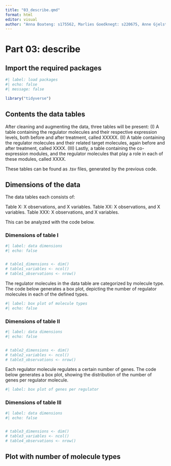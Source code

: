 ```yaml
---
title: "03_describe.qmd"
format: html
editor: visual
author: "Anna Boateng: s175562, Marlies Goedknegt: s220675, Anne Gjelstrup: s194530, Katja Jagd: s185395, Olivia Ronnenberg: s183359"
---
```


# Part 03: describe

## Import the required packages

```r

#| label: load packages
#| echo: false
#| message: false

library("tidyverse")

```

## Contents the data tables

After cleaning and augmenting the data, three tables will be present: (I) A table containing the regulator molecules and their respective expression levels, both before and after treatment, called XXXXX. (II) A table containing the regulator molecules and their related target molecules, again before and after treatment, called XXXX. (III) Lastly, a table containing the co-expression modules, and the regulator molecules that play a role in each of these modules, called XXXX.

These tables can be found as .tsv files, generated by the previous code.

## Dimensions of the data

The data tables each consists of:

Table X: X observations, and X variables. Table XX: X observations, and X variables. Table XXX: X observations, and X variables.

This can be analyzed with the code below.

### Dimensions of table I

```r

#| label: data dimensions
#| echo: false


# table1_dimensions <- dim()
# table1_variables <- ncol()
# table1_observations <- nrow()

```

The regulator molecules in the data table are categorized by molecule type. The code below generates a box plot, depicting the number of regulator molecules in each of the defined types.

```r

#| label: box plot of molecule types
#| echo: false


```

### Dimensions of table II

```r

#| label: data dimensions
#| echo: false


# table2_dimensions <- dim()
# table2_variables <- ncol()
# table3_observations <- nrow()

```

Each regulator molecule regulates a certain number of genes. The code below generates a box plot, showing the distribution of the number of genes per regulator molecule. 

```r

#| label: box plot of genes per regulator

```


### Dimensions of table III

```r

#| label: data dimensions
#| echo: false


# table3_dimensions <- dim()
# table3_variables <- ncol()
# table4_observations <- nrow()

```

## Plot with number of molecule types 
```r

```

